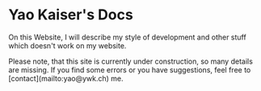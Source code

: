 # Yao Kaiser's Docs

On this Website, I will describe my style of development and other stuff which doesn't work on my website. 


<Callout>
  Please note, that this site is currently under construction, so many details are missing. If you find some errors or you have suggestions, feel free to [contact](mailto:yao@ywk.ch) me.
</Callout>

